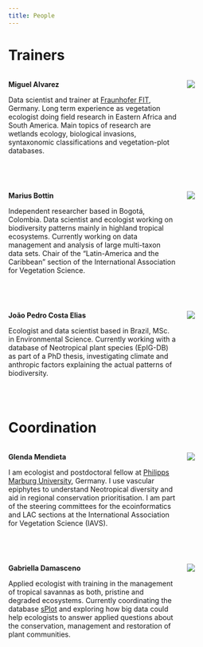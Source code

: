 ```yaml
---
title: People
---
```


# Trainers

:::: {.columns}

::: {.column width="70%"}

**Miguel Alvarez**

Data scientist and trainer at [Fraunhofer
FIT](https://www.fit.fraunhofer.de/), Germany. Long term experience as
vegetation ecologist doing field research in Eastern Africa and South America.
Main topics of research are wetlands ecology, biological invasions, syntaxonomic
classifications and vegetation-plot databases.

:::

::: {.column width="30%"}

![](images/profile-miguel.png)

:::

::::

</br>

:::: {.columns}

::: {.column width="70%"}

**Marius Bottin**

Independent researcher based in Bogotá, Colombia. Data scientist and ecologist working on biodiversity patterns mainly in highland tropical ecosystems.
Currently working on data management and analysis of large multi-taxon data sets.
Chair of the "Latin-America and the Caribbean" section of the International Association for Vegetation Science.

:::

::: {.column width="30%"}

![](images/profile-marius.png)

:::

::::

</br>

:::: {.columns}

::: {.column width="70%"}

**João Pedro Costa Elias**

Ecologist and data scientist based in Brazil, MSc. in Environmental Science.
Currently working with a database of Neotropical plant species (EpIG-DB) as part
of a PhD thesis, investigating climate and anthropic factors explaining the
actual patterns of biodiversity.

:::

::: {.column width="30%"}

![](images/profile-joao.png)

:::

::::

</br>


# Coordination

:::: {.columns}

::: {.column width="70%"}

**Glenda Mendieta**

I am ecologist and postdoctoral fellow at [Philipps Marburg
University](https://www.uni-marburg.de/), Germany. I use vascular epiphytes to
understand Neotropical diversity and aid in regional conservation
prioritisation. I am part of the steering committees for the ecoinformatics and
LAC sections at the International Association for Vegetation Science (IAVS).

:::

::: {.column width="30%"}

![](images/profile-glenda.png)

:::

::::

</br>

:::: {.columns}

::: {.column width="70%"}

**Gabriella Damasceno**

Applied ecologist with training in the management of tropical savannas as both,
pristine and degraded ecosystems. Currently coordinating the database
[sPlot](https://www.idiv.de/en/splot.html) and exploring how big data could help
ecologists to answer applied questions about the conservation, management and
restoration of plant communities.

:::

::: {.column width="30%"}

![](images/profile-gabriella.png)

:::

::::

</br>
